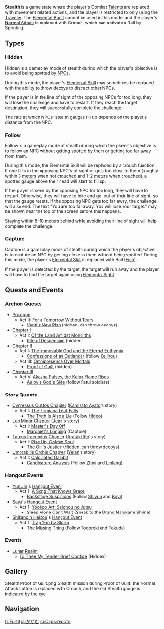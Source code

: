 {{Terminology Infobox
|image        = Stealth Lumine Sneaking.png
|type         = Game Systems
}}
'''Stealth''' is a game state where the player's Combat [[Talents]] are replaced with movement related actions, and the player is restricted to only using the [[Traveler]]. The [[Elemental Burst]] cannot be used in this mode, and the player's [[Normal Attack]] is replaced with Crouch, which can activate a Roll by Sprinting.

==Types==
===Hidden===
Hidden is a gameplay mode of stealth during which the player's objective is to avoid being spotted by [[NPC]]s.

During this mode, the player's [[Elemental Skill]] may sometimes be replaced with the ability to throw decoys to distract other NPCs.

If the player is in the line of sight of the opposing NPCs for too long, they will lose the challenge and have to restart. If they reach the target destination, they will successfully complete the challenge.

The rate at which NPCs' stealth gauges fill up depends on the player's distance from the NPC.

===Follow===
Follow is a gameplay mode of stealth during which the player's objective is to follow an NPC without getting spotted by them or getting too far away from them.

During this mode, the Elemental Skill will be replaced by a crouch function. If one falls in the opposing NPC's of sight or gets too close to them (roughly within 3 [[Measurement|meters]] when not crouched and 1–2 meters when crouched), a spotted gauge above their head will start to fill up.

If the player is seen by the opposing NPC for too long, they will have to restart. Otherwise, they will have to hide and get out of their line of sight, so that the gauge resets. If the opposing NPC gets too far away, the challenge will also end. The text "You are too far away. You will lose your target." may be shown near the top of the screen before this happens.

Staying within 8–10 meters behind  while avoiding their line of sight will help complete the challenge.

===Capture===
Capture is a gameplay mode of stealth during which the player's objective is to capture an NPC by getting close to them without being spotted. During this mode, the player's [[Elemental Skill]] is replaced with Bait ([[Fish]]).

If the player is detected by the target, the target will run away and the player will have to find the target again using [[Elemental Sight]].

==Quests and Events==
===Archon Quests===
* [[Prologue]]
** Act II: [[For a Tomorrow Without Tears]]
*** [[Venti's New Plan]] (hidden, can throw decoys)
* [[Chapter I]]
** Act I: [[Of the Land Amidst Monoliths]]
*** [[Rite of Descension]] (hidden)
* [[Chapter II]]
** Act I: [[The Immovable God and the Eternal Euthymia]]
*** [[Confessions of an Outlander]] (follow [[Keijirou]])
** Act III: [[Omnipresence Over Mortals]]
*** [[Proof of Guilt]] (hidden)
* [[Chapter III]]
** Act V: [[Akasha Pulses, the Kalpa Flame Rises]]
*** [[As by a God's Side]] (follow Fatui soldiers)

===Story Quests===
*[[Cypressus Custos Chapter]] ([[Kamisato Ayato]]'s story)
**Act I: [[The Firmiana Leaf Falls]]
***[[The Truth Is Also a Lie]] (Follow [[Hideo]])
*[[Leo Minor Chapter]] ([[Jean]]'s story)
**Act I: [[Master's Day Off]]
***[[Margaret's Longing]] (Capture)
*[[Taurus Iracundus Chapter]] ([[Arataki Itto]]'s story)
**Act I: [[Rise Up, Golden Soul]]
***[[The Oni's Justice]] (Hidden, can throw decoys)
*[[Umbrabilis Orchis Chapter]] ([[Yelan]]'s story)
**Act I: [[Calculated Gambit]]
*** [[Candidature Analysis]] (Follow [[Zhiyi]] and [[Linlang]])

===Hangout Events===
* [[Yun Jin]]'s [[Hangout Events|Hangout Event]]
** Act 1: [[A Song That Knows Grace]]
***[[Backstage Suspicions]] (Follow [[Shiyun]] and [[Boyi]])
* [[Sayu]]'s [[Hangout Events|Hangout Event]]
** Act 1: [[Yoohoo Art: Seichou no Jutsu]]
***[[Sleep Alone Can't Wait]] (Sneak to the [[Grand Narukami Shrine]])
* [[Shikanoin Heizou]]'s [[Hangout Events|Hangout Event]]
** Act 1: [[Trap 'Em by Storm]]
***[[The Missing Thing]] (Follow [[Todoroki]] and [[Tokuda]])

===Events===
*[[Lunar Realm]]
**[[To Thee My Tender Grief Confide]] (Hidden)

==Gallery==
<gallery>
Stealth Proof of Guilt.png|Stealth mission during Proof of Guilt: the Normal Attack button is replaced with Crouch, and the red Stealth gauge is indicated by the eye
</gallery>

==Navigation==
{{Combat Navbox}}

[[fr:Furtif]]
[[ja:かがむ]]
[[ru:Скрытность]]